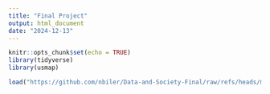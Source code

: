 ```yaml
---
title: "Final Project"
output: html_document
date: "2024-12-13"
---
```


```r
knitr::opts_chunk$set(echo = TRUE)
library(tidyverse)
library(usmap)

load("https://github.com/nbiler/Data-and-Society-Final/raw/refs/heads/main/NSDUH%20dataset/NSDUH_2023.Rdata")
```



